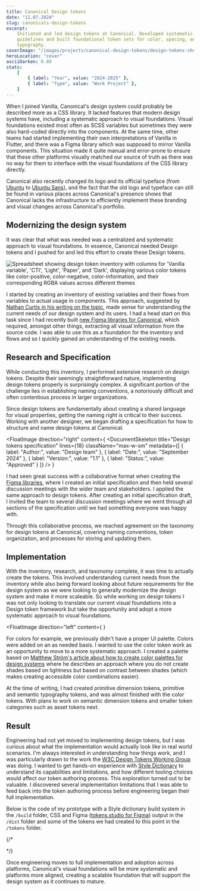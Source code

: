 ```yaml
---
title: Canonical Design tokens
date: "11.07.2024"
slug: canonicals-design-tokens
excerpt:
    Initiated and led design tokens at Canonical. Developed systematic
    guidelines and built foundational token sets for color, spacing, and
    typography.
coverImage: "/images/projects/canonical-design-tokens/design-tokens-showcase.webp"
heroLocation: "cover"
asciiDarken: 0.89
stats:
    [
        { label: "Year", value: "2024-2025" },
        { label: "Type", value: "Work Project" },
    ]
---
```


When I joined Vanilla, Canonical's design system could probably be described
more as a CSS library. It lacked features that modern design systems have,
including a systematic approach to visual foundations. Visual foundations
existed most often as SCSS variables but sometimes they were also hard-coded
directly into the components. At the same time, other teams had started
implementing their own interpretations of Vanilla in Flutter, and there was a
Figma library which was supposed to mirror Vanilla components. This situation
made it quite manual and error-prone to ensure that these other platforms
visually matched our source of truth as there was no way for them to interface
with the visual foundations of the CSS library directly.

Canonical also recently changed its logo and its official typeface (from
[Ubuntu](https://fonts.google.com/specimen/Ubuntu) to
[Ubuntu Sans](https://fonts.google.com/specimen/Ubuntu+Sans)), and the fact that
the old logo and typeface can still be found in various places across
Canonical's presence shows that Canonical lacks the infrastructure to
efficiently implement these branding and visual changes across Canonical's
portfolio.

## Modernizing the design system

It was clear that what was needed was a centralized and systematic approach to
visual foundations. In essence, Canonical needed Design tokens and I pushed for
and led this effort to create these Design tokens.

![Spreadsheet showing design token inventory with columns for 'Vanilla variable', 'CTI', 'Light', 'Paper', and 'Dark', displaying various color tokens like color-positive, color-negative, color-information, and their corresponding RGBA values across different themes](/images/projects/canonical-design-tokens/tokens-inventory-audit.webp)

I started by creating an inventory of existing variables and their flows from
variables to actual usage in components. This approach, suggested by
[Nathan Curtis in his writing on the topic](https://medium.com/eightshapes-llc/reimagining-a-token-taxonomy-462d35b2b033),
made sense for understanding the current needs of our design system and its
users. I had a head start on this task since I had recently built
[new Figma libraries for Canonical](/projects/canonicals-figma-libraries), which
required, amongst other things, extracting all visual information from the
source code. I was able to use this as a foundation for the inventory and flows
and so I quickly gained an understanding of the existing needs.

## Research and Specification

While conducting this inventory, I performed extensive research on design
tokens. Despite their seemingly straightforward nature, implementing design
tokens properly is surprisingly complex. A significant portion of the challenge
lies in establishing naming conventions, a notoriously difficult and often
contentious process in larger organizations.

Since design tokens are fundamentally about creating a shared language for
visual properties, getting the naming right is critical to their success.
Working with another designer, we began drafting a specification for how to
structure and name design tokens at Canonical.

<FloatImage
    direction="right"
    content={
        <DocumentSkeleton
            title="Design tokens specification"
            lines={18}
            className="max-w-sm"
            metadata={[
                { label: "Author:", value: "Design team" },
                { label: "Date:", value: "September 2024" },
                { label: "Version:", value: "1.1" },
                { label: "Status:", value: "Approved" }
            ]}
        />
    }
>

I had seen great success with a collaborative format when creating the
[Figma libraries](/projects/canonicals-figma-libraries), where I created an
initial specification and then held several discussion meetings with the wider
team and stakeholders. I applied the same approach to design tokens. After
creating an initial specification draft, I invited the team to several
discussion meetings where we went through all sections of the specification
until we had something everyone was happy with.

Through this collaborative process, we reached agreement on the taxonomy for
design tokens at Canonical, covering naming conventions, token organization, and
processes for storing and updating them.

</FloatImage>

## Implementation

With the inventory, research, and taxonomy complete, it was time to actually
create the tokens. This involved understanding current needs from the inventory
while also being forward looking about future requirements for the design system
as we were looking to generally modernize the design system and make it more
scaleable. So while working on design tokens I was not only looking to translate
our current visual foundations into a Design token framework but take the
opportunity and adopt a more systematic approach to visual foundations.

<FloatImage
    direction="left"
    content={
        <ColorPaletteMockup className="min-w-md max-w-lg" />
    }
>

For colors for example, we previously didn't have a proper UI palette. Colors
were added on an as needed basis. I wanted to use the color token work as an
opportunity to move to a more systematic approach. I created a palette based on
[Matthew Ström's article about how to create color palettes for design systems](https://matthewstrom.com/writing/generating-color-palettes/)
where he describes an approach where you do not create shades based on lightness
but based on contrast between shades (which makes creating accessible color
combinations easier).

</FloatImage>

At the time of writing, I had created primitive dimension tokens, primitive and
semantic typography tokens, and was almost finished with the color tokens. With
plans to work on semantic dimension tokens and smaller token categories such as
asset tokens next.

## Result

Engineering had not yet moved to implementing design tokens, but I was curious
about what the implementation would actually look like in real world scenarios.
I'm always interested in understanding how things work, and I was particularly
drawn to the work the
[W3C Design Tokens Working Group](https://www.designtokens.org/tr/drafts/format/)
was doing. I wanted to get hands-on experience with
[Style Dictionary](https://styledictionary.com/) to understand its capabilities
and limitations, and how different tooling choices would affect our token
authoring process. This exploration turned out to be valuable. I discovered
several implementation limitations that I was able to feed back into the token
authoring process before engineering began their full implementation.

Below is the code of my prototype with a Style dictionary build system in the
`/build` folder, CSS and Figma
([tokens.studio for Figma](https://www.figma.com/community/plugin/843461159747178978/tokens-studio-for-figma))
output in the `/dist` folder and some of the tokens we had created to this point
in the `/tokens` folder.

{/* <div className="relative mx-auto my-8 md:-mx-6 lg:-mx-8 xl:-mx-28">
    <GitHubCodeExplorer
        owner="dgtlntv"
        repo="design-tokens-reference"
        className="min-h-[500px]"
        defaultPath="README.md"
    />
</div> */}

Once engineering moves to full implementation and adoption across platforms,
Canonical's visual foundations will be more systematic and platforms more
aligned, creating a scalable foundation that will support the design system as
it continues to mature.
